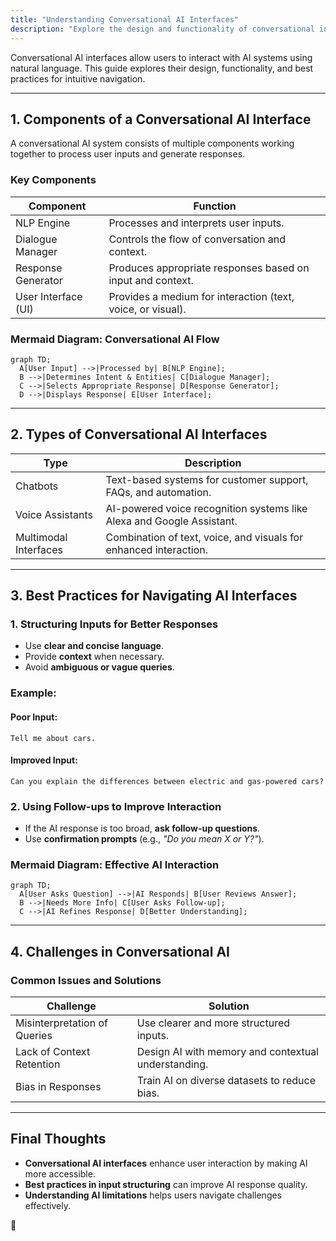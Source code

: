 ```yaml
---
title: "Understanding Conversational AI Interfaces"
description: "Explore the design and functionality of conversational interfaces, helping you navigate and interact with AI systems intuitively."
---
```




Conversational AI interfaces allow users to interact with AI systems using natural language. This guide explores their design, functionality, and best practices for intuitive navigation.

---

## **1. Components of a Conversational AI Interface**

A conversational AI system consists of multiple components working together to process user inputs and generate responses.

### **Key Components**

| Component  | Function  |
|------------|-----------|
| NLP Engine | Processes and interprets user inputs. |
| Dialogue Manager | Controls the flow of conversation and context. |
| Response Generator | Produces appropriate responses based on input and context. |
| User Interface (UI) | Provides a medium for interaction (text, voice, or visual). |

### **Mermaid Diagram: Conversational AI Flow**
```mermaid
graph TD;
  A[User Input] -->|Processed by| B[NLP Engine];
  B -->|Determines Intent & Entities| C[Dialogue Manager];
  C -->|Selects Appropriate Response| D[Response Generator];
  D -->|Displays Response| E[User Interface];
```
---

## **2. Types of Conversational AI Interfaces**

| Type | Description |
|------|-------------|
| Chatbots | Text-based systems for customer support, FAQs, and automation. |
| Voice Assistants | AI-powered voice recognition systems like Alexa and Google Assistant. |
| Multimodal Interfaces | Combination of text, voice, and visuals for enhanced interaction. |

---

## **3. Best Practices for Navigating AI Interfaces**

### **1. Structuring Inputs for Better Responses**
- Use **clear and concise language**.
- Provide **context** when necessary.
- Avoid **ambiguous or vague queries**.

### **Example:**
#### **Poor Input:**
```plaintext
Tell me about cars.
```
#### **Improved Input:**
```plaintext
Can you explain the differences between electric and gas-powered cars?
```

### **2. Using Follow-ups to Improve Interaction**
- If the AI response is too broad, **ask follow-up questions**.
- Use **confirmation prompts** (e.g., *"Do you mean X or Y?"*).

### **Mermaid Diagram: Effective AI Interaction**
```mermaid
graph TD;
  A[User Asks Question] -->|AI Responds| B[User Reviews Answer];
  B -->|Needs More Info| C[User Asks Follow-up];
  C -->|AI Refines Response| D[Better Understanding];
```
---

## **4. Challenges in Conversational AI**

### **Common Issues and Solutions**

| Challenge | Solution |
|-----------|----------|
| Misinterpretation of Queries | Use clearer and more structured inputs. |
| Lack of Context Retention | Design AI with memory and contextual understanding. |
| Bias in Responses | Train AI on diverse datasets to reduce bias. |

---

## **Final Thoughts**
- **Conversational AI interfaces** enhance user interaction by making AI more accessible.
- **Best practices in input structuring** can improve AI response quality.
- **Understanding AI limitations** helps users navigate challenges effectively.

🚀

